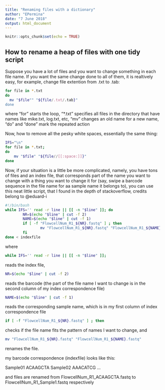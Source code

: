 ```yaml
---
title: "Renaming files with a dictionary"
author: "EPermina"
date: "7 June 2018"
output: html_document
---
```


```r
knitr::opts_chunk$set(echo = TRUE)
```

## How to rename a heap of files with one tidy script

Suppose you have a lot of files and you want to change something in each file name. If you want the same change done to all of them, it is realtively easy, for example, change file extention from .txt to .tab:

```bash
for file in *.txt
do
  mv "$file"" "${file/.txt/.tab}"
done
```

where "for" starts the loop, "*.txt" specifies all files in the directory that have names like mike.txt, log.txt, etc, "mv" changes an old name for a new name, "do" and "done" mark the repeated action

Now, how to remove all the pesky white spaces, essentially the same thing:
```bash
IFS="\n"
for file in *.txt;
do
    mv "$file" "${file//[[:space:]]}"
done
```

Now, if your situation is a little be more complicated, namely, you have tons of files and an index file, that corresponds part of the name you want to change with a thing you want to change it for (say, swipe a barcode sequence in the file name for aa sample name it belongs to), you can use this neat little script, that I found in the depth of stackoverflow, credits belong to @eduard-i



```bash
#!/bin/bash
while IFS='' read -r line || [[ -n "$line" ]]; do
        NR=$(echo "$line" | cut -f 2)
        NAME=$(echo "$line" | cut -f 1)
        if [ -f "FlowcellNum_R1_${NR}.fastq" ] ; then
                mv "FlowcellNum_R1_${NR}.fastq" "FlowcellNum_R1_${NAME}.fastq"
        fi
done < indexfile
```

where 
```bash
while IFS='' read -r line || [[ -n "$line" ]]; 
```

reads the index file,

```bash
NR=$(echo "$line" | cut -f 2)  
```

reads the barcode (the part of the file name I want to change is in the second column of my index correspondence file)
```bash
NAME=$(echo "$line" | cut -f 1)
```
 reads the corresponding sample name, which is in my first column of index correspondence file
```bash
if [ -f "FlowcellNum_R1_${NR}.fastq" ] ; then

```
 checks if the file name fits the pattern of names I want to change, 
and 
```bash
mv "FlowcellNum_R1_${NR}.fastq" "FlowcellNum_R1_${NAME}.fastq"
```

renames the file.

my barcode correspondence (indexfile) looks like this:

Sample01	ACAAGCTA
Sample02	AAACATCG
...

and files are renamed from FlowcellNum_R1_ACAAGCTA.fastq to FlowcellNum_R1_Sample1.fastq respectively